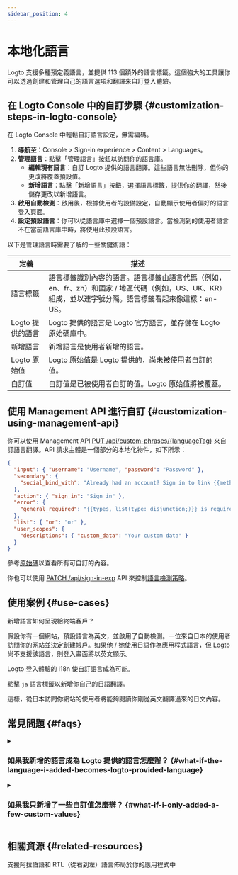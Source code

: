 ```yaml
---
sidebar_position: 4
---
```


# 本地化語言

Logto 支援多種預定義語言，並提供 113 個額外的語言標籤。這個強大的工具讓你可以透過創建和管理自己的語言選項和翻譯來自訂登入體驗。

## 在 Logto Console 中的自訂步驟 \{#customization-steps-in-logto-console}

在 Logto Console 中輕鬆自訂語言設定，無需編碼。

1. **導航至**：<CloudLink to="/sign-in-experience/content">Console > Sign-in experience > Content > Languages</CloudLink>。
2. **管理語言**：點擊「管理語言」按鈕以訪問你的語言庫。
   - **編輯現有語言**：自訂 Logto 提供的語言翻譯。這些語言無法刪除，但你的更改將覆蓋預設值。
   - **新增語言**：點擊「新增語言」按鈕，選擇語言標籤，提供你的翻譯，然後儲存更改以新增語言。
3. **啟用自動檢測**：啟用後，根據使用者的設備設定，自動顯示使用者偏好的語言登入頁面。
4. **設定預設語言**：你可以從語言庫中選擇一個預設語言。當檢測到的使用者語言不在當前語言庫中時，將使用此預設語言。

以下是管理語言時需要了解的一些關鍵術語：

| 定義             | 描述                                                                                                                                                   |
| ---------------- | ------------------------------------------------------------------------------------------------------------------------------------------------------ |
| 語言標籤         | 語言標籤識別內容的語言。語言標籤由語言代碼（例如，en、fr、zh）和國家 / 地區代碼（例如，US、UK、KR）組成，並以連字號分隔。語言標籤看起來像這樣：en-US。 |
| Logto 提供的語言 | Logto 提供的語言是 Logto 官方語言，並存儲在 Logto 原始碼庫中。                                                                                         |
| 新增語言         | 新增語言是使用者新增的語言。                                                                                                                           |
| Logto 原始值     | Logto 原始值是 Logto 提供的，尚未被使用者自訂的值。                                                                                                    |
| 自訂值           | 自訂值是已被使用者自訂的值。Logto 原始值將被覆蓋。                                                                                                     |

## 使用 Management API 進行自訂 \{#customization-using-management-api}

你可以使用 Management API [PUT /api/custom-phrases/\{languageTag\}](https://openapi.logto.io/operation/operation-replacecustomphrase) 來自訂語言翻譯。API 請求主體是一個部分的本地化物件，如下所示：

```json
{
  "input": { "username": "Username", "password": "Password" },
  "secondary": {
    "social_bind_with": "Already had an account? Sign in to link {{methods, list(type: disjunction;)}} with your social identity."
  },
  "action": { "sign_in": "Sign in" },
  "error": {
    "general_required": "{{types, list(type: disjunction;)}} is required"
  },
  "list": { "or": "or" },
  "user_scopes": {
    "descriptions": { "custom_data": "Your custom data" }
  }
}
```

參考[原始碼](https://github.com/logto-io/logto/blob/master/packages/phrases-experience/src/locales/en/index.ts)以查看所有可自訂的內容。

你也可以使用 [PATCH /api/sign-in-exp](https://openapi.logto.io/group/endpoint-sign-in-experience) API 來控制[語言檢測策略](https://openapi.logto.io/operation/operation-getsigninexp#operation-getsigninexp-200-body-application-json-languageinfo)。

## 使用案例 \{#use-cases}

新增語言如何呈現給終端客戶？

假設你有一個網站，預設語言為英文，並啟用了自動檢測。一位來自日本的使用者訪問你的网站並決定創建帳戶。如果他 / 她使用日語作為應用程式語言，但 Logto 尚不支援該語言，則登入畫面將以英文顯示。

Logto 登入體驗的 i18n 使自訂語言成為可能。

點擊 `ja` 語言標籤以新增你自己的日語翻譯。

這樣，從日本訪問你網站的使用者將能夠閱讀你剛從英文翻譯過來的日文內容。

## 常見問題 \{#faqs}

<details>
  <summary>

### 如果我新增的語言成為 Logto 提供的語言怎麼辦？ \{#what-if-the-language-i-added-becomes-logto-provided-language}

</summary>

在左側的語言標籤旁邊，將出現一個 Logto 提供的標籤，你新增的語言將不再可移除。修改過的值將繼續運行並替換原始的 Logto 值。刪除使用者提供的值以使用 Logto 預設配置提供的值。

</details>

<details>
  <summary>

### 如果我只新增了一些自訂值怎麼辦？ \{#what-if-i-only-added-a-few-custom-values}

</summary>

最終使用者看到的是兩列合併的結果。
假設你只想對 Logto 提供的原始內容副本的某個子集進行調整。你的註冊畫面與 Logto 提供的唯一區別將是你編輯過的鍵。其餘內容將保持不變。

</details>

## 相關資源 \{#related-resources}

<Url href="https://blog.logto.io/rtl-language-support">
  支援阿拉伯語和 RTL（從右到左）語言佈局於你的應用程式中
</Url>
